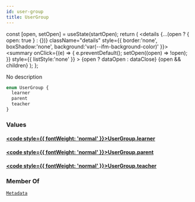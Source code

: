```yaml
---
id: user-group
title: UserGroup
---
```









  const [open, setOpen] = useState(startOpen);
  return (
    <details {...(open ? { open: true } : {})} className="details" style={{ border:'none', boxShadow:'none', background:'var(--ifm-background-color)' }}>
      <summary
        onClick={(e) => {
          e.preventDefault();
          setOpen((open) => !open);
        }}
        style={{ listStyle:'none' }}
      >
      {open ? dataOpen : dataClose}
      </summary>
      {open && children}
    </details>
  );
};








No description


```graphql
enum UserGroup {
  learner
  parent
  teacher
}
```




### Values

#### [<code style={{ fontWeight: 'normal' }}>UserGroup.<b>learner</b></code>](#)  
> 
> 
> 
> 

#### [<code style={{ fontWeight: 'normal' }}>UserGroup.<b>parent</b></code>](#)  
> 
> 
> 
> 

#### [<code style={{ fontWeight: 'normal' }}>UserGroup.<b>teacher</b></code>](#)  
> 
> 
> 
> 





### Member Of

[`Metadata`](/sodixapi/types/objects/metadata)  <Badge class="badge badge--secondary" text="object"/>

